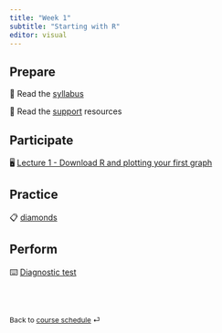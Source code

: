 ```yaml
---
title: "Week 1"
subtitle: "Starting with R"
editor: visual
---
```


## Prepare

📖 Read the [syllabus](/course-syllabus.html)

📖 Read the [support](/course-support.html) resources

## Participate

🖥️ [Lecture 1 - Download R and plotting your first graph](/slides/01_introduction.html)

## Practice

📋 [diamonds](/ae/ae-0-first_line_of_code.html)

## Perform

⌨️ [Diagnostic test](https://docs.google.com/forms/d/e/1FAIpQLScqUuJ1bRVr2sa5Wy7FjzxMDCQiVOdcI9Qr1P7iJwX9BRwXUQ/viewform?usp=sf_link)

<br><br>

::: {style="font-size: 0.875em;"}
Back to [course schedule](/ "Course schedule") ⏎
:::
